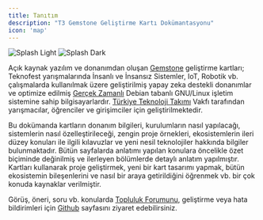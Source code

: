 ```yaml
---
title: Tanıtım
description: "T3 Gemstone Geliştirme Kartı Dokümantasyonu"
icon: 'map'
---
```


<Frame>
    <img className="block dark:hidden" src="/images/splash-light.svg" alt="Splash Light" />
    <img className="hidden dark:block" src="/images/splash-dark.svg" alt="Splash Dark" />
</Frame>

Açık kaynak yazılım ve donanımdan oluşan [Gemstone](https://preprod.kureansiklopedi.com/tr/detay/Gemstone) geliştirme
kartları; Teknofest yarışmalarında İnsanlı ve İnsansız Sistemler, IoT, Robotik vb. çalışmalarda kullanılmak üzere
geliştirilmiş yapay zeka destekli donanımlar ve optimize edilmiş
[Gerçek Zamanlı](https://preprod.kureansiklopedi.com/tr/detay/linux-preempt_rt-genel-amacli-isletim-sisteminden-)
Debian tabanlı GNU/Linux işletim sistemine sahip bilgisayarlardır. [Türkiye Teknoloji Takımı](https://t3vakfi.org/tr/)
Vakfı tarafından yarışmacılar, öğrenciler ve girişimciler için geliştirilmektedir.

Bu dokümanda kartların donanım bilgileri, kurulumların nasıl yapılacağı, sistemlerin nasıl özelleştirileceği, zengin 
proje örnekleri, ekosistemlerin ileri düzey konuları ile ilgili kılavuzlar ve yeni nesil teknolojiler hakkında
bilgiler bulunmaktadır. Bütün sayfalarda anlatımı yapılan konulara öncelikle özet biçiminde değinilmiş ve ilerleyen
bölümlerde detaylı anlatım yapılmıştır. Kartları kullanarak proje geliştirmek, yeni bir kart tasarımı yapmak,
bütün ekosistemin bileşenlerini ve nasıl bir araya getirildiğini öğrenmek vb. bir çok konuda kaynaklar verilmiştir.

Görüş, öneri, soru vb. konularda [Topluluk Forumunu](https://community.t3gemstone.org/), geliştirme veya hata 
bildirimleri için [Github](https://github.com/t3gemstone) sayfasını ziyaret edebilirsiniz.
